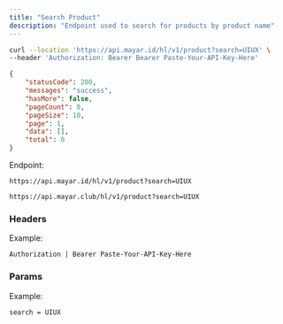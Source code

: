 ```yaml
---
title: "Search Product"
description: "Endpoint used to search for products by product name"
---
```


<RequestExample>

```bash Request Example
curl --location 'https://api.mayar.id/hl/v1/product?search=UIUX' \
--header 'Authorization: Bearer Bearer Paste-Your-API-Key-Here'
```

</RequestExample>

<ResponseExample>

```json Response Example 200 expandable
{
    "statusCode": 200,
    "messages": "success",
    "hasMore": false,
    "pageCount": 0,
    "pageSize": 10,
    "page": 1,
    "data": [],
    "total": 0
}
```

</ResponseExample>

Endpoint:

<CodeGroup>

```Sandbox Production
https://api.mayar.id/hl/v1/product?search=UIUX
```


```Sandbox
https://api.mayar.club/hl/v1/product?search=UIUX
```

</CodeGroup>

### Headers

<ResponseField name="Authorization" type="string" required>
  Example:

  `Authorization | Bearer Paste-Your-API-Key-Here`
</ResponseField>

### Params

<ParamField path="param" type="string" required>
  Example:

  `search = UIUX`
</ParamField>